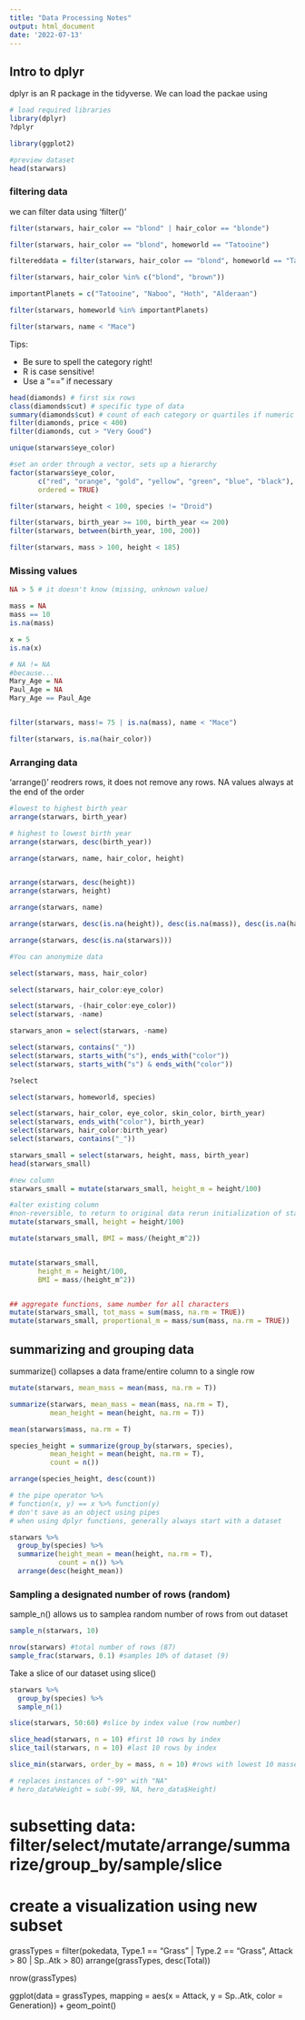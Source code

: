 ```yaml
---
title: "Data Processing Notes"
output: html_document
date: '2022-07-13'
---
```

## Intro to dplyr

dplyr is an R package in the tidyverse. We can load the packae using
```r

# load required libraries
library(dplyr)
?dplyr

library(ggplot2)

#preview dataset
head(starwars)

```

### filtering data

we can filter data using 'filter()'

```r

filter(starwars, hair_color == "blond" | hair_color == "blonde")

filter(starwars, hair_color == "blond", homeworld == "Tatooine")

filtereddata = filter(starwars, hair_color == "blond", homeworld == "Tatooine", mass > 75, eye_color != "green")

filter(starwars, hair_color %in% c("blond", "brown"))

importantPlanets = c("Tatooine", "Naboo", "Hoth", "Alderaan")

filter(starwars, homeworld %in% importantPlanets)

filter(starwars, name < "Mace")

```

Tips:

* Be sure to spell the category right!
* R is case sensitive!
* Use a "==" if necessary

```r

head(diamonds) # first six rows
class(diamonds$cut) # specific type of data
summary(diamonds$cut) # count of each category or quartiles if numeric
filter(diamonds, price < 400)
filter(diamonds, cut > "Very Good")

unique(starwars$eye_color)

#set an order through a vector, sets up a hierarchy
factor(starwars$eye_color,
       c("red", "orange", "gold", "yellow", "green", "blue", "black"),
       ordered = TRUE)

filter(starwars, height < 100, species != "Droid")

filter(starwars, birth_year >= 100, birth_year <= 200)
filter(starwars, between(birth_year, 100, 200))

filter(starwars, mass > 100, height < 185)

```
### Missing values

```r
NA > 5 # it doesn't know (missing, unknown value)

mass = NA
mass == 10
is.na(mass)

x = 5
is.na(x)

# NA != NA
#because...
Mary_Age = NA
Paul_Age = NA
Mary_Age == Paul_Age


filter(starwars, mass!= 75 | is.na(mass), name < "Mace")

filter(starwars, is.na(hair_color))

```

### Arranging data
'arrange()' reodrers rows, it does not remove any rows.
NA values always at the end of the order

```r
#lowest to highest birth year
arrange(starwars, birth_year)

# highest to lowest birth year
arrange(starwars, desc(birth_year))

arrange(starwars, name, hair_color, height)


arrange(starwars, desc(height))
arrange(starwars, height)

arrange(starwars, name)

arrange(starwars, desc(is.na(height)), desc(is.na(mass)), desc(is.na(hair_color)), desc(is.na(skin_color)), desc(is.na(eye_color)), desc(is.na(birth_year)))

arrange(starwars, desc(is.na(starwars)))

```

```r
#You can anonymize data

select(starwars, mass, hair_color)

select(starwars, hair_color:eye_color)

select(starwars, -(hair_color:eye_color))
select(starwars, -name)

starwars_anon = select(starwars, -name)

select(starwars, contains("_"))
select(starwars, starts_with("s"), ends_with("color"))
select(starwars, starts_with("s") & ends_with("color"))

?select

select(starwars, homeworld, species)

select(starwars, hair_color, eye_color, skin_color, birth_year)
select(starwars, ends_with("color"), birth_year)
select(starwars, hair_color:birth_year)
select(starwars, contains("_"))

```

```r

starwars_small = select(starwars, height, mass, birth_year)
head(starwars_small)

#new column
starwars_small = mutate(starwars_small, height_m = height/100)

#alter existing column
#non-reversible, to return to original data rerun initialization of starwars_small
mutate(starwars_small, height = height/100)

mutate(starwars_small, BMI = mass/(height_m^2))


mutate(starwars_small, 
       height_m = height/100, 
       BMI = mass/(height_m^2))


## aggregate functions, same number for all characters
mutate(starwars_small, tot_mass = sum(mass, na.rm = TRUE))
mutate(starwars_small, proportional_m = mass/sum(mass, na.rm = TRUE))

```

## summarizing and grouping data

summarize() collapses a data frame/entire column to a single row

```r

mutate(starwars, mean_mass = mean(mass, na.rm = T))

summarize(starwars, mean_mass = mean(mass, na.rm = T),
          mean_height = mean(height, na.rm = T))

mean(starwars$mass, na.rm = T)

species_height = summarize(group_by(starwars, species), 
          mean_height = mean(height, na.rm = T),
          count = n())

arrange(species_height, desc(count))

# the pipe operator %>%
# function(x, y) == x %>% function(y)
# don't save as an object using pipes
# when using dplyr functions, generally always start with a dataset

starwars %>%
  group_by(species) %>%
  summarize(height_mean = mean(height, na.rm = T),
            count = n()) %>%
  arrange(desc(height_mean))

```

### Sampling a designated number of rows (random)

sample_n() allows us to samplea random number of rows from out dataset

```r

sample_n(starwars, 10)

nrow(starwars) #total number of rows (87)
sample_frac(starwars, 0.1) #samples 10% of dataset (9)

```

Take a slice of our dataset using slice()

```r

starwars %>%
  group_by(species) %>%
  sample_n(1)

slice(starwars, 50:60) #slice by index value (row number)

slice_head(starwars, n = 10) #first 10 rows by index
slice_tail(starwars, n = 10) #last 10 rows by index

slice_min(starwars, order_by = mass, n = 10) #rows with lowest 10 masses

# replaces instances of "-99" with "NA"
# hero_data%Height = sub(-99, NA, hero_data$Height)

```

# subsetting data: filter/select/mutate/arrange/summarize/group_by/sample/slice
# create a visualization using new subset

grassTypes = filter(pokedata, Type.1 == "Grass" | Type.2 == "Grass", Attack > 80 | Sp..Atk > 80)
arrange(grassTypes, desc(Total))

nrow(grassTypes)

ggplot(data = grassTypes, mapping = aes(x = Attack, y = Sp..Atk, color = Generation)) +
  geom_point()


